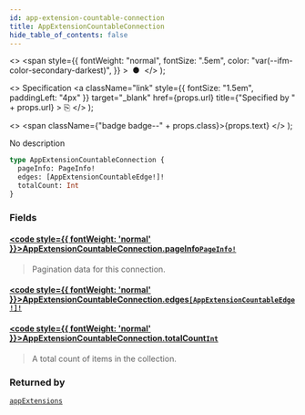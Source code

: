 ```yaml
---
id: app-extension-countable-connection
title: AppExtensionCountableConnection
hide_table_of_contents: false
---
```


  <>
    <span
      style={{
        fontWeight: "normal",
        fontSize: ".5em",
        color: "var(--ifm-color-secondary-darkest)",
      }}
    >
      &nbsp;●&nbsp;
    </span>
  </>
);

  <>
    Specification
    <a
      className="link"
      style={{ fontSize: "1.5em", paddingLeft: "4px" }}
      target="\_blank"
      href={props.url}
      title={"Specified by " + props.url}
    >
      ⎘
    </a>
  </>
);

  <>
    <span className={"badge badge--" + props.class}>{props.text}</span>
  </>
);

No description

```graphql
type AppExtensionCountableConnection {
  pageInfo: PageInfo!
  edges: [AppExtensionCountableEdge!]!
  totalCount: Int
}
```

### Fields

#### [<code style={{ fontWeight: 'normal' }}>AppExtensionCountableConnection.<b>pageInfo</b></code>](#)<Bullet />[`PageInfo!`](../../../api-reference/miscellaneous/objects/page-info) <Badge class="secondary" text="non-null"/> <Badge class="secondary" text="object"/>

> Pagination data for this connection.

#### [<code style={{ fontWeight: 'normal' }}>AppExtensionCountableConnection.<b>edges</b></code>](#)<Bullet />[`[AppExtensionCountableEdge!]!`](../../../api-reference/miscellaneous/objects/app-extension-countable-edge) <Badge class="secondary" text="non-null"/> <Badge class="secondary" text="object"/>

>

#### [<code style={{ fontWeight: 'normal' }}>AppExtensionCountableConnection.<b>totalCount</b></code>](#)<Bullet />[`Int`](../../../api-reference/miscellaneous/scalars/int) <Badge class="secondary" text="scalar"/>

> A total count of items in the collection.

### Returned by

[`appExtensions`](../../../api-reference/apps/queries/app-extensions) <Badge class="secondary" text="query"/>
